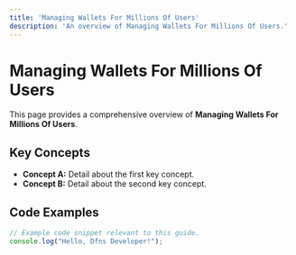 ```yaml
---
title: 'Managing Wallets For Millions Of Users'
description: 'An overview of Managing Wallets For Millions Of Users.'
---
```


# Managing Wallets For Millions Of Users

This page provides a comprehensive overview of **Managing Wallets For Millions Of Users**.

## Key Concepts

* **Concept A:** Detail about the first key concept.
* **Concept B:** Detail about the second key concept.

## Code Examples

```typescript
// Example code snippet relevant to this guide.
console.log("Hello, Dfns Developer!");
```
